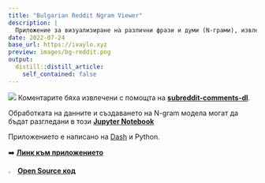 ```yaml
---
title: "Bulgarian Reddit Ngram Viewer"
description: |
  Приложение за визуализиране на различни фрази и думи (N-грами), извлечени от коментарите и постовете на българското Reddit пространство — ([r/bulgaria](https://www.reddit.com/r/bulgaria/))
date: 2022-07-24
base_url: https://ivaylo.xyz
preview: images/bg-reddit.png
output:
  distill::distill_article:
    self_contained: false
---
```


![](images/bg-reddit.png) Коментарите бяха извлечени с помощта на [**subreddit-comments-dl**](https://github.com/pistocop/subreddit-comments-dl).

Обработката на данните и създаването на N-gram модела могат да бъдат разгледани в този [**Jupyter Notebook**](https://github.com/sakelariev/bg-reddit/blob/main/clean_transform_data.ipynb)

Приложението е написано на [Dash](https://plotly.com/dash/) и Python.

➡️ [**Линк към приложението**](http://reddit.ivaylo.xyz)

![](images/GitHub-Mark-32px.png){width="3%"} [**Open Source код**](https://github.com/sakelariev/bg-reddit)
